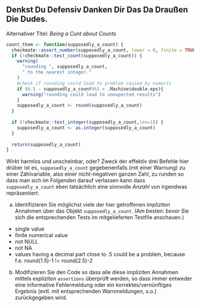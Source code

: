 ## Denkst Du Defensiv Danken Dir Das Da Draußen Die Dudes.

Alternativer Titel: *Being a Cunt about Counts*


```r
count_them <- function(supposedly_a_count) {
  checkmate::assert_number(supposedly_a_count, lower = 0, finite = TRUE)
  if (!checkmate::test_count(supposedly_a_count)) {
    warning(
      "rounding ", supposedly_a_count,
      " to the nearest integer."
    )
    #check if rounding could lead to problem caused by numeric
    if (0.5 - supposedly_a_count%%1 < .Machine$double.eps){
      warning("rounding could lead to unexpected results")
    }
    supposedly_a_count <- round(supposedly_a_count)
  }
  
  if (!checkmate::test_integer(supposedly_a_count,len=1)) {
    supposedly_a_count <- as.integer(supposedly_a_count)
  }
  
  return(supposedly_a_count)
}
```
Wirkt harmlos und unscheinbar, oder? Zweck der effektiv drei Befehle hier drüber ist es, `supposedly_a_count` gegebenenfalls (mit einer Warnung) zu 
einer Zählvariable, also einer nicht-negativen ganzen Zahl, zu runden
so dass man sich im Folgenden darauf verlassen kann dass `supposedly_a_count` eben tatsächlich
eine sinnvolle *Anzahl*  von irgendwas repräsentiert. 

a) Identifizieren Sie möglichst viele der hier getroffenen *impliziten* Annahmen über das Objekt `supposedly_a_count`. (Am besten: *bevor* Sie sich die entsprechenden Tests im mitgelieferten Testfile anschauen.)

- single value
- finite numerical value
- not NULL
- not NA
- values having a decimal part close to .5 could be a problem, because f.e. round(1.5)-1 != round(2.5)-2

b) Modifizieren Sie den Code so dass alle diese impliziten Annahmen mittels *expliziten* `assertions` überprüft werden, so dass immer entweder eine informative Fehlermeldung oder ein korrektes/vernünftiges Ergebnis (evtl. mit entsprechenden Warnmeldungen, s.o.) zurückgegeben wird.
